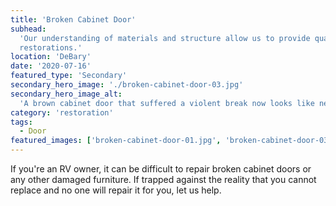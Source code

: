 ```yaml
---
title: 'Broken Cabinet Door'
subhead:
  'Our understanding of materials and structure allow us to provide quality
  restorations.'
location: 'DeBary'
date: '2020-07-16'
featured_type: 'Secondary'
secondary_hero_image: './broken-cabinet-door-03.jpg'
secondary_hero_image_alt:
  'A brown cabinet door that suffered a violent break now looks like new'
category: 'restoration'
tags:
  - Door
featured_images: ['broken-cabinet-door-01.jpg', 'broken-cabinet-door-03.jpg']
---
```


If you're an RV owner, it can be difficult to repair broken cabinet doors or any
other damaged furniture. If trapped against the reality that you cannot replace
and no one will repair it for you, let us help.
